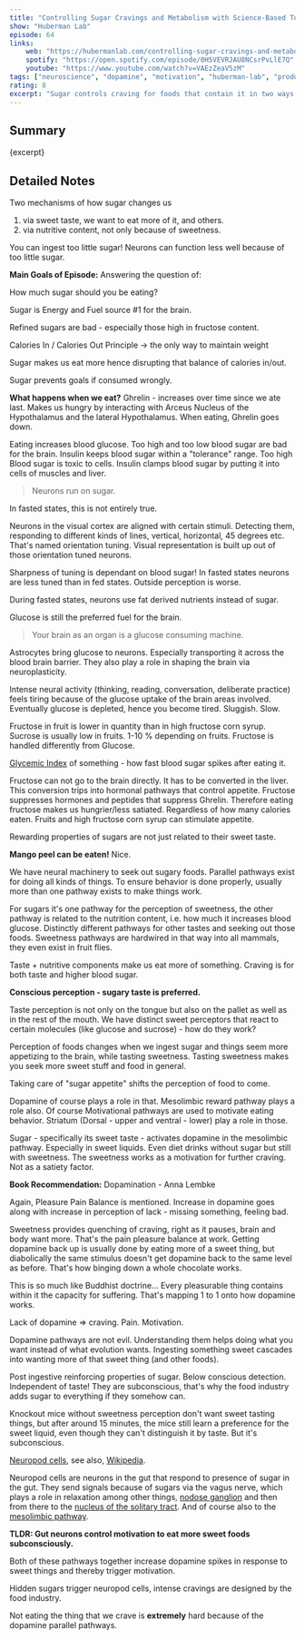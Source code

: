 ```yaml
---
title: "Controlling Sugar Cravings and Metabolism with Science-Based Tools"
show: "Huberman Lab"
episode: 64
links:
    web: "https://hubermanlab.com/controlling-sugar-cravings-and-metabolism-with-science-based-tools/"
    spotify: "https://open.spotify.com/episode/0H5VEVRJAU8NCsrPvLlE7Q"
    youtube: "https://www.youtube.com/watch?v=VAEzZeaV5zM"
tags: ["neuroscience", "dopamine", "motivation", "huberman-lab", "productivity", "self-improvement", "health", "good-life"]
rating: 8
excerpt: "Sugar controls craving for foods that contain it in two ways. The rise in blood sugar in the gut and stomach as well as the sweet taste. Both are heavily used by the food industry, since both make us consume more, stop eating later, feeling full later, and develop preferences towards the food that has more sugar \"hidden\" in it."
---
```


## Summary 

<p>{excerpt}</p>

## Detailed Notes 

Two mechanisms of how sugar changes us 
1. via sweet taste, we want to eat more of it, and others.
2. via nutritive content, not only because of sweetness.

You can ingest too little sugar! Neurons can function less well because of too little sugar.

**Main Goals of Episode:**
Answering the question of:

How much sugar should you be eating?

Sugar is Energy and Fuel source #1 for the brain. 

Refined sugars are bad - especially those high in fructose content. 

Calories In / Calories Out Principle -> the only way to maintain weight

Sugar makes us eat more hence disrupting that balance of calories in/out. 

Sugar prevents goals if consumed wrongly. 

**What happens when we eat?**
Ghrelin - increases over time since we ate last. Makes us hungry by interacting with Arceus Nucleus of the Hypothalamus and the lateral Hypothalamus. When eating, Ghrelin goes down. 

Eating increases blood glucose. Too high and too low blood sugar are bad for the brain. Insulin keeps blood sugar within a "tolerance" range. Too high Blood sugar is toxic to cells. Insulin clamps blood sugar by putting it into cells of muscles and liver. 

> Neurons run on sugar. 

In fasted states, this is not entirely true.

Neurons in the visual cortex are aligned with certain stimuli. Detecting them, responding to different kinds of lines, vertical, horizontal, 45 degrees etc. That's named orientation tuning. Visual representation is built up out of those orientation tuned neurons. 

Sharpness of tuning is dependant on blood sugar! In fasted states neurons are less tuned than in fed states. Outside perception is worse. 

During fasted states, neurons use fat derived nutrients instead of sugar. 

Glucose is still the preferred fuel for the brain.

> Your brain as an organ is a glucose consuming machine. 

Astrocytes bring glucose to neurons. Especially transporting it across the blood brain barrier. They also play a role in shaping the brain via neuroplasticity.

Intense neural activity (thinking, reading, conversation, deliberate practice) feels tiring because of the glucose uptake of the brain areas involved. Eventually glucose is depleted, hence you become tired. Sluggish. Slow. 

Fructose in fruit is lower in quantity than in high fructose corn syrup. Sucrose is usually low in fruits. 1-10 % depending on fruits. Fructose is handled differently from Glucose. 

[Glycemic Index](https://en.wikipedia.org/wiki/Glycemic_index) of something - how fast blood sugar spikes after eating it. 

Fructose can not go to the brain directly. It has to be converted in the liver. This conversion trips into hormonal pathways that control appetite. Fructose suppresses hormones and peptides that suppress Ghrelin. Therefore eating fructose makes us hungrier/less satiated. Regardless of how many calories eaten. Fruits and high fructose corn syrup can stimulate appetite. 

Rewarding properties of sugars are not just related to their sweet taste. 

**Mango peel can be eaten!** Nice. 

We have neural machinery to seek out sugary foods. Parallel pathways exist for doing all kinds of things. To ensure behavior is done properly, usually more than one pathway exists to make things work.

For sugars it's one pathway for the perception of sweetness, the other pathway is related to the nutrition content, i.e. how much it increases blood glucose. Distinctly different pathways for other tastes and seeking out those foods. Sweetness pathways are hardwired in that way into all mammals, they even exist in fruit flies. 

Taste + nutritive components make us eat more of something. Craving is for both taste and higher blood sugar.

**Conscious perception - sugary taste is preferred.**

Taste perception is not only on the tongue but also on the pallet as well as in the rest of the mouth. We have distinct sweet perceptors that react to certain molecules (like glucose and sucrose) - how do they work?

Perception of foods changes when we ingest sugar and things seem more appetizing to the brain, while tasting sweetness. Tasting sweetness makes you seek more sweet stuff and food in general. 

Taking care of "sugar appetite" shifts the perception of food to come. 

Dopamine of course plays a role in that. Mesolimbic reward pathway plays a role also. Of course Motivational pathways are used to motivate eating behavior. Striatum (Dorsal - upper and ventral - lower) play a role in those. 

Sugar - specifically its sweet taste - activates dopamine in the mesolimbic pathway. Especially in sweet liquids. Even diet drinks without sugar but still with sweetness. The sweetness works as a motivation for further craving. Not as a satiety factor. 

**Book Recommendation:** Dopamination - Anna Lembke

Again, Pleasure Pain Balance is mentioned. Increase in dopamine goes along with increase in perception of lack - missing something, feeling bad. 

Sweetness provides quenching of craving, right as it pauses, brain and body want more. That's the pain pleasure balance at work. Getting dopamine back up is usually done by eating more of a sweet thing, but diabolically the same stimulus doesn't get dopamine back to the same level as before. That's how binging down a whole chocolate works. 

This is so much like Buddhist doctrine... Every pleasurable thing contains within it the capacity for suffering. That's mapping 1 to 1 onto how dopamine works.

Lack of dopamine => craving. Pain. Motivation. 

Dopamine pathways are not evil. Understanding them helps doing what you want instead of what evolution wants. Ingesting something sweet cascades into wanting more of that sweet thing (and other foods). 

Post ingestive reinforcing properties of sugar. Below conscious detection. Independent of taste! They are subconscious, that's why the food industry adds sugar to everything if they somehow can. 

Knockout mice without sweetness perception don't want sweet tasting things, but after around 15 minutes, the mice still learn a preference for the sweet liquid, even though they can't distinguish it by taste. But it's subconscious. 

[Neuropod cells](https://pubmed.ncbi.nlm.nih.gov/32101483/), see also, [Wikipedia](https://en.wikipedia.org/wiki/Intestinal_epithelium). 

Neuropod cells are neurons in the gut that respond to presence of sugar in the gut. They send signals because of sugars via the vagus nerve, which plays a role in relaxation among other things, [nodose ganglion](https://en.wikipedia.org/wiki/Inferior_ganglion_of_vagus_nerve) and then from there to the [nucleus of the solitary tract](https://en.wikipedia.org/wiki/Solitary_nucleus). And of course also to the [mesolimbic pathway](https://en.wikipedia.org/wiki/Mesolimbic_pathway). 

**TLDR: Gut neurons control motivation to eat more sweet foods subconsciously.** 

Both of these pathways together increase dopamine spikes in response to sweet things and thereby trigger motivation. 

Hidden sugars trigger neuropod cells, intense cravings are designed by the food industry. 

Not eating the thing that we crave is **extremely** hard because of the dopamine parallel pathways. 
